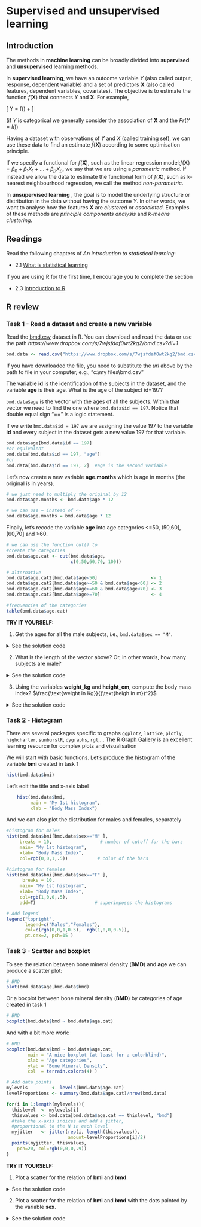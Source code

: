 
# Supervised and unsupervised learning

## Introduction

The methods in **machine learning** can be broadly divided into **supervised** and
**unsupervised** learning methods.  

In **supervised learning**, we have an outcome variable $Y$ (also called output,
response, dependent variable) and a set of predictors $\mathbf{X}$ (also called 
features, dependent variables, covariates). The objective is to estimate 
the function $f(\mathbf{X})$ that connects $Y$ and $\mathbf{X}$. For example,

\[
Y = f(\mathbf{X}) + \varepsilon
\]
 
(if $Y$ is categorical we generally consider the association of $\mathbf{X}$ and
the $Pr(Y=k)$)

Having a dataset with observations of $Y$ and $X$ (called training set), we can
use these data to find an estimate $\hat f(\mathbf{X})$ according to some 
optimisation principle.

If we specify a functional for $f(\mathbf{X})$, such as the linear regression 
model:$f(\mathbf{X}) = \beta_0 + \beta_1X_1 + ... + \beta_p X_p$, we say that 
we are using a *parametric* method. If instead we allow the data to estimate
the functional form of $f(\mathbf{X})$, such as k-nearest neighbourhood 
regression, we call the method *non-parametric*.

In **unsupervised learning** , the goal is to model the 
underlying structure or distribution in the data without having the outcome $Y$.
In other words, we want to analyse how the features $\mathbf{X}$ are *clustered*
or *associated*.  Examples of these methods are *principle components analysis*
and *k-means clustering*.


## Readings

Read the following chapters of *An introduction to statistical learning*: 

* 2.1 [What is statistical learning](http://faculty.marshall.usc.edu/gareth-james/ISL/ISLR%20Seventh%20Printing.pdf#page=28)

If you are using R for the first time, I encourage you to complete the section

* 2.3 [Introduction to R](http://faculty.marshall.usc.edu/gareth-james/ISL/ISLR%20Seventh%20Printing.pdf#page=5)



## R review

### Task 1 - Read a dataset and create a new variable {-}

Read the [bmd.csv](https://www.dropbox.com/s/7wjsfdaf0wt2kg2/bmd.csv?dl=1) 
dataset in R.  You can download and read the data or use the path *https://www.dropbox.com/s/7wjsfdaf0wt2kg2/bmd.csv?dl=1*

```r
bmd.data <- read.csv("https://www.dropbox.com/s/7wjsfdaf0wt2kg2/bmd.csv?dl=1")
```

If you have downloaded the file, you need to substitute the *url* above by 
the path to file in your computer, e.g., "c:\\my files\\bmd.csv"

The variable **id** is the identification of the subjects in the dataset, and
the variable **age** is their age. What is the age of the subject id=197?

`bmd.data$age` is the vector with the ages of all the subjects. Within that 
vector we need to find the one where `bmd.data$id == 197`.  Notice that double
equal sign "==" is a logic statement. 

If we write `bmd.data$id = 197` we are 
assigning the value 197 to the variable **id** and every subject in the dataset
gets a new value 197 for that variable.

```r

bmd.data$age[bmd.data$id == 197]
#or equivalent
bmd.data[bmd.data$id == 197, "age"]
#or 
bmd.data[bmd.data$id == 197, 2]  #age is the second variable
```

Let's now create a new variable **age.months** which is age in months (the 
original is in years).

```r
# we just need to multiply the original by 12
bmd.data$age.months <- bmd.data$age * 12

# we can use = instead of <- 
bmd.data$age.months = bmd.data$age * 12
```

Finally, let's recode the variable **age** into age categories <=50, (50,60],
(60,70] and >60.

```r
# we can use the function cut() to 
#create the categories
bmd.data$age.cat <- cut(bmd.data$age, 
                        c(0,50,60,70, 100))

# alternative 
bmd.data$age.cat2[bmd.data$age<50]                    <- 1
bmd.data$age.cat2[bmd.data$age>=50 & bmd.data$age<60] <- 2
bmd.data$age.cat2[bmd.data$age>=60 & bmd.data$age<70] <- 3
bmd.data$age.cat2[bmd.data$age>=70]                   <- 4

#frequencies of the categories
table(bmd.data$age.cat)

```

**TRY IT YOURSELF:**

1) Get the ages for all the male subjects, i.e., `bmd.data$sex == "M"`.

<details><summary>See the solution code</summary>

```r
bmd.data$age[bmd.data$sex == "M"]  
```
</details><p><p>

2) What is the length of the vector above? Or, in other words, how many subjects 
are male?

<details><summary>See the solution code</summary>

```r
length(bmd.data$age[bmd.data$sex == "M"])

#or
table(bmd.data$sex)
```
</details><p><p>

3) Using the variables **weight_kg** and **height_cm**, compute the body mass
index? 
$\frac{\text{weight in Kg}}{(\text{heigh in m})^2}$

<details><summary>See the solution code</summary>

```r
bmd.data$bmi <- bmd.data$weight_kg /(bmd.data$height_cm/100)**2
```
</details><p><p>


### Task 2 - Histogram {-}

There are several packages specific to graphs
`ggplot2`, `lattice`, `plotly`, `highcharter`, `sunburstR`, `dygraphs`, `rgl`,…
The [R Graph Gallery](https://www.r-graph-gallery.com/index.html) is an excellent 
learning resource for complex plots and visualisation

We will start with basic functions. Let’s produce the histogram of the variable
**bmi** created in task 1

```r
hist(bmd.data$bmi)
```

Let’s edit the title and x-axis label

```r
	hist(bmd.data$bmi, 
	     main = "My 1st histogram", 	
	     xlab = "Body Mass Index")
```

And we can also plot the distribution for males and females, separately

```r

#histogram for males
hist(bmd.data$bmi[bmd.data$sex=="M" ],
     breaks = 10,                  # number of cutoff for the bars
     main= "My 1st histogram",  
     xlab= "Body Mass Index",
     col=rgb(0,0,1,.5))           # color of the bars

#histogram for females
hist(bmd.data$bmi[bmd.data$sex=="F" ],
      breaks = 10,
     main= "My 1st histogram",
     xlab= "Body Mass Index", 
     col=rgb(1,0,0,.5),
     add=T)                      # superimposes the histograms

# Add legend
legend("topright",  
       legend=c("Males","Females"), 
       col=c(rgb(0,0,1,0.5),  rgb(1,0,0,0.5)), 
       pt.cex=2, pch=15 )
```


### Task 3 - Scatter and boxplot {-}

To see the relation between bone mineral density (**BMD**) and **age** we 
can produce a scatter plot:

```r
# BMD 
plot(bmd.data$age,bmd.data$bmd)
```

Or a boxplot between bone mineral density (**BMD**) by categories of age created
in task 1

```r
# BMD 
boxplot(bmd.data$bmd ~ bmd.data$age.cat)
```

And with a bit more work:

```r
# BMD 
boxplot(bmd.data$bmd ~ bmd.data$age.cat, 
        main = "A nice boxplot (at least for a colorblind)",
        xlab = "Age categories",
        ylab = "Bone Mineral Density",
        col  = terrain.colors(4) ) 

# Add data points
mylevels         <- levels(bmd.data$age.cat) 
levelProportions <- summary(bmd.data$age.cat)/nrow(bmd.data) 

for(i in 1:length(mylevels)){ 
  thislevel  <- mylevels[i] 
  thisvalues <- bmd.data[bmd.data$age.cat == thislevel, "bmd"] 
  #take the x-axis indices and add a jitter, 
  #proportional to the N in each level 
  myjitter   <- jitter(rep(i, length(thisvalues)), 				
                       amount=levelProportions[i]/2) 
  points(myjitter, thisvalues, 
	pch=20, col=rgb(0,0,0,.9)) 
}
```


**TRY IT YOURSELF:**

1) Plot a scatter for the relation of **bmi** and **bmd**.

<details><summary>See the solution code</summary>

```r
plot(bmd.data$bmi,bmd.data$bmd)
```
</details><p><p>

2) Plot a scatter for the relation of **bmi** and **bmd** with the dots
painted by the variable **sex**.

<details><summary>See the solution code</summary>

```r
plot(bmd.data$bmi,bmd.data$bmd, 
     pch=20,
     col= ifelse(bmd.data$sex=="M",  #blue for males
                 "blue",             #red for females
                 "red")
     )

# Add legend
legend("topright",  
       legend=c("Males","Females"), 
       col=c("blue",  "red"), 
       pt.cex=3, pch=20 )
```

</details><p><p>




